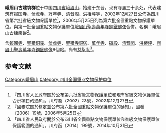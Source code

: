 {{msg:四川省文物保護單位
|名稱 = 峨眉山古建築群（含清音閣、洪椿坪、伏虎寺、報國寺、萬年寺）
|編號 = 35
|圖片 = 
|級別 = S6
|分類 = 
|時代 = [[宋代|宋代]]、[[明代|明代]]、[[清代|清代]]
|地点 = [[四川省|四川省]][[樂山市|樂山市]][[峨眉山市|峨眉山市]]
|坐標 =
|登錄 = 2002年12月27日
}}
{{msg:四川省文物保護單位
|名稱 = 峨眉山古建築群
|編號 = 合并-43
|圖片 = 
|級別 = 106
|分類 = 古建筑
|時代 = 明至清
|地点 = [[四川省|四川省]][[峨眉山市|峨眉山市]]
|坐標 =
|登錄 = 2006年5月25日
}}
'''峨眉山古建筑群'''位于中国[[四川省|四川省]][[峨眉山|峨眉山]]，始建于东晋，现有寺庙三十余处，代表建筑有[[报国寺_(峨眉山)|报国寺]]、[[伏虎寺|伏虎寺]]、[[万年寺|万年寺]]、[[清音阁|清音阁]]、[[洪椿坪|洪椿坪]]等，2002年12月27日公佈為四川省第六批省級文物保護單位<ref>『四川省人民政府關於公布第六批省級文物保護單位和現有省級文物保護單位合併項目的通知』，川府發（2002）23號，2002年12月27日</ref>，2006年5月25日列為第六批全國重點文物保護單位。與第一批全國重點文物保護單位[[峨眉山聖壽萬年寺銅鐵佛像|峨眉山聖壽萬年寺銅鐵佛像]]合併。名稱：峨眉山古建築群<ref>『國務院關於核定並公布第六批全國重點文物保護單位的通知』，國發〔2006〕19號，2006年5月25日</ref>。

含[[報國寺|報國寺]]、[[聖積銅鐘|聖積銅鐘]]、[[伏虎寺|伏虎寺]]、[[聖積寺銅塔|聖積寺銅塔]]、[[萬年寺|萬年寺]]、[[磚殿|磚殿]]、[[清音閣|清音閣]]、[[洪椿坪|洪椿坪]]、[[峨眉山聖壽萬年寺銅鐵佛像|峨眉山聖壽萬年寺銅鐵佛像]]9個點。尚有[[慈聖庵|慈聖庵]]<ref>「四川省人民政府關於公布四川省全國重點文物保護單位和省級文物保護單位保護範圍的通知」，川府函〔2014〕199號，2014年10月31日</ref>。

==参考文献==
{{reflist}}
{{四川全国重点文物保护单位}}
[[Category:峨眉山|Category:峨眉山]]
[[Category:四川全国重点文物保护单位|Category:四川全国重点文物保护单位]]